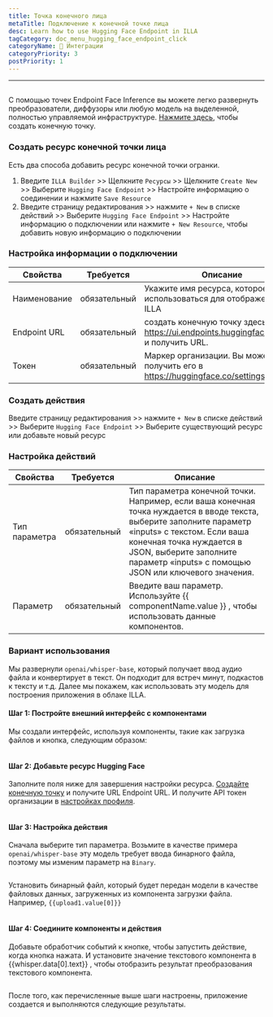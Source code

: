 ```yaml
---
title: Точка конечного лица
metaTitle: Подключение к конечной точке лица
desc: Learn how to use Hugging Face Endpoint in ILLA
tagCategory: doc_menu_hugging_face_endpoint_click
categoryName: 🔨 Интеграции
categoryPriority: 3
postPriority: 1
---
```


* * *

## <h2 hidden>Hugging Face Endpoint</h2>

С помощью точек Endpoint Face Inference вы можете легко развернуть преобразователи, диффузоры или любую модель на выделенной, полностью управляемой инфраструктуре. [Нажмите здесь](https://ui.endpoints.huggingface.co/new), чтобы создать конечную точку. 

### Создать ресурс конечной точки лица

Есть два способа добавить ресурс конечной точки огранки. 

1.  Введите `ILLA Builder` >> Щелкните `Ресурсы` >> Щелкните `Create New` >> Выберите `Hugging Face Endpoint` >> Настройте информацию о соединении и нажмите `Save Resource`
2.  Введите страницу редактирования >> нажмите `+ New` в списке действий >> Выберите `Hugging Face Endpoint` >> Настройте информацию о подключении или нажмите `+ New Resource`, чтобы добавить новую информацию о подключении

### Настройка информации о подключении

| Свойства     | Требуется    | Описание                                                                               |
| ------------ | ------------ | -------------------------------------------------------------------------------------- |
| Наименование | обязательный | Укажите имя ресурса, которое будет использоваться для отображения в ILLA               |
| Endpoint URL | обязательный | создать конечную точку здесь: https://ui.endpoints.huggingface.co/new и получить URL.  |
| Токен        | обязательный | Маркер организации. Вы можете получить его в https://huggingface.co/settings/tokens.   |

### Создать действия

Введите страницу редактирования >> нажмите `+ New` в списке действий >> Выберите `Hugging Face Endpoint` >> Выберите существующий ресурс или добавьте новый ресурс

### Настройка действий

| Свойства      | Требуется    | Описание                                                                                                                                                                                                                                                          |
| ------------- | ------------ | ----------------------------------------------------------------------------------------------------------------------------------------------------------------------------------------------------------------------------------------------------------------- |
| Тип параметра | обязательный | Тип параметра конечной точки. Например, если ваша конечная точка нуждается в вводе текста, выберите заполните параметр «inputs» с текстом. Если ваша конечная точка нуждается в JSON, выберите заполните параметр «inputs» с помощью JSON или ключевого значения. |
| Параметр      | обязательный | Введите ваш параметр. Используйте {{ componentName.value }} , чтобы использовать данные компонентов.                                                                                                                                                              |

### Вариант использования

Мы развернули `openai/whisper-base`, который получает ввод аудио файла и конвертирует в текст. Он подходит для встреч минут, подкастов к тексту и т.д. Далее мы покажем, как использовать эту модель для построения приложения в облаке ILLA.

#### Шаг 1: Постройте внешний интерфейс с компонентами

Мы создали интерфейс, используя компоненты, такие как загрузка файлов и кнопка, следующим образом:

<img src='https://cdn.illacloud.com/official-website/img/docs/connect/hf1.png' alt="" />

#### Шаг 2: Добавьте ресурс Hugging Face

Заполните поля ниже для завершения настройки ресурса. [Создайте конечную точку](https://ui.endpoints.huggingface.co/new) и получите URL Endpoint URL. И получите API токен организации в [настройках профиля](https://huggingface.co/settings/tokens). 

<img src='https://cdn.illacloud.com/official-website/img/docs/connect/hf2.png' alt="" />

#### Шаг 3: Настройка действия

Сначала выберите тип параметра. Возьмите в качестве примера `openai/whisper-base` эту модель требует ввода бинарного файла, поэтому мы изменим параметр на `Binary`.

<img src='https://cdn.illacloud.com/official-website/img/docs/connect/hf3.png' alt="" />

Установить бинарный файл, который будет передан модели в качестве файловых данных, загруженных из компонента загрузки файла. Например, `{{upload1.value[0]}}`

<img src='https://cdn.illacloud.com/official-website/img/docs/connect/hf4.png' alt="" />

#### Шаг 4: Соедините компоненты и действия

Добавьте обработчик событий к кнопке, чтобы запустить действие, когда кнопка нажата. И установите значение текстового компонента в {{whisper.data[0].text}} , чтобы отобразить результат преобразования текстового компонента. 

<img src='https://cdn.illacloud.com/official-website/img/docs/connect/hf5.png' alt="" />

После того, как перечисленные выше шаги настроены, приложение создается и выполняются следующие результаты.

<img src='https://cdn.illacloud.com/official-website/img/docs/connect/hf6.gif' alt="" />
